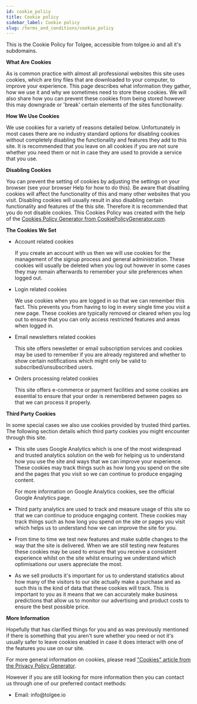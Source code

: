 ```yaml
---
id: cookie_policy
title: Cookie policy
sidebar_label: Cookie policy
slug: /terms_and_conditions/cookie_policy
---
```


<p>This is the Cookie Policy for Tolgee, accessible from tolgee.io and all it's subdomains.</p>
<p><strong>What Are Cookies</strong></p>
<p>As is common practice with almost all professional websites this site uses cookies, which are tiny files that are
  downloaded to your computer, to improve your experience. This page describes what information they gather, how we use
  it and why we sometimes need to store these cookies. We will also share how you can prevent these cookies from being
  stored however this may downgrade or 'break' certain elements of the sites functionality.</p>
<p><strong>How We Use Cookies</strong></p>
<p>We use cookies for a variety of reasons detailed below. Unfortunately in most cases there are no industry standard
  options for disabling cookies without completely disabling the functionality and features they add to this site. It is
  recommended that you leave on all cookies if you are not sure whether you need them or not in case they are used to
  provide a service that you use.</p>
<p><strong>Disabling Cookies</strong></p>
<p>You can prevent the setting of cookies by adjusting the settings on your browser (see your browser Help for how to do
  this). Be aware that disabling cookies will affect the functionality of this and many other websites that you visit.
  Disabling cookies will usually result in also disabling certain functionality and features of the this site. Therefore
  it is recommended that you do not disable cookies. This Cookies Policy was created with the help of the <a
    href="https://www.cookiepolicygenerator.com/cookie-policy-generator/">Cookies Policy Generator from
    CookiePolicyGenerator.com</a>.</p>
<p><strong>The Cookies We Set</strong></p>
<ul>
  <li>
    <p>Account related cookies</p>
    <p>If you create an account with us then we will use cookies for the management of the signup process and general
      administration. These cookies will usually be deleted when you log out however in some cases they may remain
      afterwards to remember your site preferences when logged out.</p>
  </li>
  <li>
    <p>Login related cookies</p>
    <p>We use cookies when you are logged in so that we can remember this fact. This prevents you from having to log in
      every single time you visit a new page. These cookies are typically removed or cleared when you log out to ensure
      that you can only access restricted features and areas when logged in.</p>
  </li>
  <li>
    <p>Email newsletters related cookies</p>
    <p>This site offers newsletter or email subscription services and cookies may be used to remember if you are already
      registered and whether to show certain notifications which might only be valid to subscribed/unsubscribed
      users.</p>
  </li>
  <li>
    <p>Orders processing related cookies</p>
    <p>This site offers e-commerce or payment facilities and some cookies are essential to ensure that your order is
      remembered between pages so that we can process it properly.</p>
  </li>
</ul>
<p><strong>Third Party Cookies</strong></p>
<p>In some special cases we also use cookies provided by trusted third parties. The following section details which
  third party cookies you might encounter through this site.</p>
<ul>
  <li>
    <p>This site uses Google Analytics which is one of the most widespread and trusted analytics solution on the web for
      helping us to understand how you use the site and ways that we can improve your experience. These cookies may
      track things such as how long you spend on the site and the pages that you visit so we can continue to produce
      engaging content.</p>
    <p>For more information on Google Analytics cookies, see the official Google Analytics page.</p>
  </li>
  <li>
    <p>Third party analytics are used to track and measure usage of this site so that we can continue to produce
      engaging content. These cookies may track things such as how long you spend on the site or pages you visit which
      helps us to understand how we can improve the site for you.</p>
  </li>
  <li>
    <p>From time to time we test new features and make subtle changes to the way that the site is delivered. When we are
      still testing new features these cookies may be used to ensure that you receive a consistent experience whilst on
      the site whilst ensuring we understand which optimisations our users appreciate the most.</p>
  </li>
  <li>
    <p>As we sell products it's important for us to understand statistics about how many of the visitors to our site
      actually make a purchase and as such this is the kind of data that these cookies will track. This is important to
      you as it means that we can accurately make business predictions that allow us to monitor our advertising and
      product costs to ensure the best possible price.</p>
  </li>
</ul>
<p><strong>More Information</strong></p>
<p>Hopefully that has clarified things for you and as was previously mentioned if there is something that you aren't
  sure whether you need or not it's usually safer to leave cookies enabled in case it does interact with one of the
  features you use on our site.</p>
<p>For more general information on cookies, please read <a href="https://www.generateprivacypolicy.com/#cookies">"Cookies"
  article from the Privacy Policy Generator</a>.</p>
<p>However if you are still looking for more information then you can contact us through one of our preferred contact
  methods:</p>
<ul>
  <li>Email: info@tolgee.io</li>
</ul>
